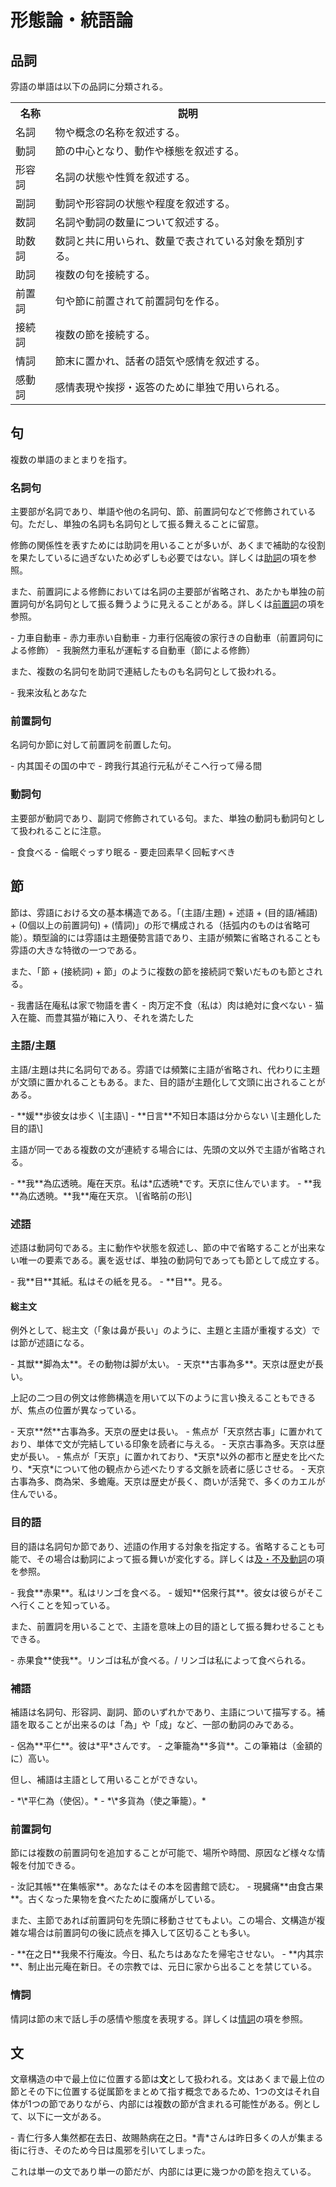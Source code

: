 
# 形態論・統語論

## 品詞

雰語の単語は以下の品詞に分類される。

<div className="tableBox"><table><tbody>
<tr><th>名称</th><th>説明</th></tr>
<tr><td>名詞</td><td>物や概念の名称を叙述する。</td></tr>
<tr><td>動詞</td><td>節の中心となり、動作や様態を叙述する。</td></tr>
<tr><td>形容詞</td><td>名詞の状態や性質を叙述する。</td></tr>
<tr><td>副詞</td><td>動詞や形容詞の状態や程度を叙述する。</td></tr>
<tr><td>数詞</td><td>名詞や動詞の数量について叙述する。</td></tr>
<tr><td>助数詞</td><td>数詞と共に用いられ、数量で表されている対象を類別する。</td></tr>
<tr><td>助詞</td><td>複数の句を接続する。</td></tr>
<tr><td>前置詞</td><td>句や節に前置されて前置詞句を作る。</td></tr>
<tr><td>接続詞</td><td>複数の節を接続する。</td></tr>
<tr><td>情詞</td><td>節末に置かれ、話者の語気や感情を叙述する。</td></tr>
<tr><td>感動詞</td><td>感情表現や挨拶・返答のために単独で用いられる。</td></tr>
</tbody></table></div>

## 句

複数の単語のまとまりを指す。

### 名詞句

主要部が名詞であり、単語や他の名詞句、節、前置詞句などで修飾されている句。ただし、単独の名詞も名詞句として振る舞えることに留意。

修飾の関係性を表すためには助詞を用いることが多いが、あくまで補助的な役割を果たしているに過ぎないため必ずしも必要ではない。詳しくは[助詞](./10/)の項を参照。

また、前置詞による修飾においては名詞の主要部が省略され、あたかも単独の前置詞句が名詞句として振る舞うように見えることがある。詳しくは[前置詞](./11/)の項を参照。

<PBox>
- <PPron text="力車">力車</PPron><Translate>自動車</Translate>
- <PPron text="赤.力車">赤力車</PPron><Translate>赤い自動車</Translate>
- <PPron text="力車.行.侶.庵">力車行侶庵</PPron><Translate>彼の家行きの自動車（前置詞句による修飾）</Translate>
- <PPron text="我.腕.然.力車">我腕然力車</PPron><Translate>私が運転する自動車（節による修飾）</Translate>
</PBox>

また、複数の名詞句を助詞で連結したものも名詞句として扱われる。

<PBox>
- <PPron text="我.来.汝">我来汝</PPron><Translate>私とあなた</Translate>
</PBox>

### 前置詞句

名詞句か節に対して前置詞を前置した句。

<PBox>
- <PPron text="内.其.国">内其国</PPron><Translate>その国の中で</Translate>
- <PPron text="跨.我.行.其.追.行元">跨我行其追行元</PPron><Translate>私がそこへ行って帰る間</Translate>
</PBox>

### 動詞句

主要部が動詞であり、副詞で修飾されている句。また、単独の動詞も動詞句として扱われることに注意。

<PBox>
- <PPron text="食">食</PPron><Translate>食べる</Translate>
- <PPron text="倫.眠">倫眠</PPron><Translate>ぐっすり眠る</Translate>
- <PPron text="要.走.回">要走回</PPron><Translate>素早く回転すべき</Translate>
</PBox>

## 節

節は、雰語における文の基本構造である。「(主語/主題) + 述語 + (目的語/補語) + (0個以上の前置詞句) + (情詞)」の形で構成される（括弧内のものは省略可能）。類型論的には雰語は主題優勢言語であり、主語が頻繁に省略されることも雰語の大きな特徴の一つである。

また、「節 + (接続詞) + 節」のように複数の節を接続詞で繋いだものも節とされる。

<PBox>
- <PPron text="我.書.話.在.庵">我書話在庵</PPron><Translate>私は家で物語を書く</Translate>
- <PPron text="肉.万定.不.食">肉万定不食</PPron><Translate>（私は）肉は絶対に食べない</Translate>
- <PPron text="猫.入.在.籠.、.而.豊.其">猫入在籠、而豊其</PPron><Translate>猫が箱に入り、それを満たした</Translate>
</PBox>

### 主語/主題

主語/主題は共に名詞句である。雰語では頻繁に主語が省略され、代わりに主題が文頭に置かれることもある。また、目的語が主題化して文頭に出されることがある。

<PBox>
- <PPron text="媛.歩">**媛**歩</PPron><Translate>彼女は歩く \[主語\]</Translate>
- <PPron text="日言.不.知">**日言**不知</PPron><Translate>日本語は分からない \[主題化した目的語\]</Translate>
</PBox>

主語が同一である複数の文が連続する場合には、先頭の文以外で主語が省略される。

<PBox>
- <PPron text="我.為.広.透暁.。.庵.在.天京.。">**我**為広透暁。庵在天京。</PPron><Translate>私は*広透暁*です。天京に住んでいます。</Translate>
- <PPron text="我.為.広.透暁.。.我.庵.在.天京.。">**我**為広透暁。**我**庵在天京。</PPron> \[省略前の形\]
</PBox>

### 述語

述語は動詞句である。主に動作や状態を叙述し、節の中で省略することが出来ない唯一の要素である。裏を返せば、単独の動詞句であっても節として成立する。

<PBox>
- <PPron text="我.目.其.紙.。">我**目**其紙。</PPron><Translate>私はその紙を見る。</Translate>
- <PPron text="目.。">**目**。</PPron><Translate>見る。</Translate>
</PBox>

#### 総主文

例外として、総主文（「象は鼻が長い」のように、主題と主語が重複する文）では節が述語になる。

<PBox>
- <PPron text="其.獣.脚.為.太.。">其獣**脚為太**。</PPron><Translate>その動物は脚が太い。</Translate>
- <PPron text="天京.古事.為.多.。">天京**古事為多**。</PPron><Translate>天京は歴史が長い。</Translate>
</PBox>

上記の二つ目の例文は修飾構造を用いて以下のように言い換えることもできるが、焦点の位置が異なっている。

<PBox>
- <PPron text="天京.然.古事.為.多.。">天京**然**古事為多。</PPron><Translate>天京の歴史は長い。</Translate>
  - 焦点が「<PText>天京然古事</PText>」に置かれており、単体で文が完結している印象を読者に与える。
- <PPron text="天京.古事.為.多.。">天京古事為多。</PPron><Translate>天京は歴史が長い。</Translate>
  - 焦点が「<PText>天京</PText>」に置かれており、*天京*以外の都市と歴史を比べたり、*天京*について他の観点から述べたりする文脈を読者に感じさせる。
  - <PPron text="天京.古事.為.多.、.商.為.栄.、.多.蟾.庵.。">天京古事為多、商為栄、多蟾庵。</PPron><Translate>天京は歴史が長く、商いが活発で、多くのカエルが住んでいる。</Translate>
</PBox>

### 目的語

目的語は名詞句か節であり、述語の作用する対象を指定する。省略することも可能で、その場合は動詞によって振る舞いが変化する。詳しくは[及・不及動詞](./06/#及・不及動詞)の項を参照。

<PBox>
- <PPron text="我.食.赤果.。">我食**赤果**。</PPron><Translate>私はリンゴを食べる。</Translate>
- <PPron text="媛.知.侶衆.行.其.。">媛知**侶衆行其**。</PPron><Translate>彼女は彼らがそこへ行くことを知っている。</Translate>
</PBox>

また、前置詞を用いることで、主語を意味上の目的語として振る舞わせることもできる。

<PBox>
- <PPron text="赤果.食.使.我.。">赤果食**使我**。</PPron><Translate>リンゴは私が食べる。/ リンゴは私によって食べられる。</Translate>
</PBox>

### 補語

補語は名詞句、形容詞、副詞、節のいずれかであり、主語について描写する。補語を取ることが出来るのは「<PText>為</PText>」や「<PText>成</PText>」など、一部の動詞のみである。

<PBox>
- <PPron text="侶.為.平.仁.。">侶為**平仁**。</PPron><Translate>彼は*平*さんです。</Translate>
- <PPron text="之.筆籠.為.多貨.。">之筆籠為**多貨**。</PPron><Translate>この筆箱は（金額的に）高い。</Translate>
</PBox>

但し、補語は主語として用いることができない。

<PBox>
- <PText>*\*平仁為（使侶）。*</PText>
- <PText>*\*多貨為（使之筆籠）。*</PText>
</PBox>

### 前置詞句

節には複数の前置詞句を追加することが可能で、場所や時間、原因など様々な情報を付加できる。

<PBox>
- <PPron text="汝.記.其.帳.在.集帳家.。">汝記其帳**在集帳家**。</PPron><Translate>あなたはその本を図書館で読む。</Translate>
- <PPron text="現.臓痛.由.食.古.果.。">現臓痛**由食古果**。</PPron><Translate>古くなった果物を食べたために腹痛がしている。</Translate>
</PBox>

また、主節であれば前置詞句を先頭に移動させてもよい。この場合、文構造が複雑な場合は前置詞句の後に読点を挿入して区切ることも多い。

<PBox>
- <PPron text="在.之日.我衆.不.行庵.汝.。">**在之日**我衆不行庵汝。</PPron><Translate>今日、私たちはあなたを帰宅させない。</Translate>
- <PPron text="内.其.宗.、.制止.出.元.庵.在.新日.。">**内其宗**、制止出元庵在新日。</PPron><Translate>その宗教では、元日に家から出ることを禁じている。</Translate>
</PBox>

### 情詞

情詞は節の末で話し手の感情や態度を表現する。詳しくは[情詞](./13/)の項を参照。

## 文

文章構造の中で最上位に位置する節は**文**として扱われる。文はあくまで最上位の節とその下に位置する従属節をまとめて指す概念であるため、1つの文はそれ自体が1つの節でありながら、内部には複数の節が含まれる可能性がある。例として、以下に一文がある。

<PBox>
- <PPron text="青.仁.行.多.人.集.然.都.在.去日.、.故.賜.熱病.在.之日.。">青仁行多人集然都在去日、故賜熱病在之日。</PPron><Translate>*青*さんは昨日多くの人が集まる街に行き、そのため今日は風邪を引いてしまった。</Translate>
</PBox>

これは単一の文であり単一の節だが、内部には更に幾つかの節を抱えている。

<ScrollableImg src="/phun-grammar/structure.png" height={200}/>